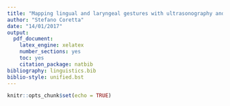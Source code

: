 ```yaml
---
title: "Mapping lingual and laryngeal gestures with ultrasonography and electroglottography"
author: "Stefano Coretta"
date: "14/01/2017"
output: 
  pdf_document: 
    latex_engine: xelatex
    number_sections: yes
    toc: yes
    citation_package: natbib
bibliography: linguistics.bib
biblio-style: unified.bst
---
```


```r
knitr::opts_chunk$set(echo = TRUE)
```


